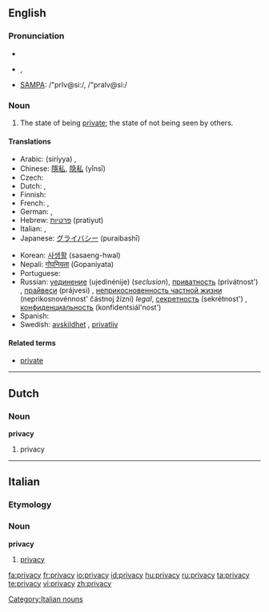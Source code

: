 ==English==

===Pronunciation===
* {{enPR|prĭ'və-sē, prī'və-sē}}
* {{IPA|/ˈprɪvəsiː/}}, {{IPAchar|/ˈpraɪvəsiː/}}
* [[w:SAMPA|SAMPA]]: /"prIv@si:/, /"praIv@si:/

===Noun===
{{wikipedia}}
{{en-noun|privacies|-}}

# The state of being [[private]]; the state of not being seen by others.

====Translations====
{{trans-top|state of being private}}
* Arabic: {{Arab|[[سرية]]}} (siríyya) {{f}},  {{t|ar|خلوة|f|tr=khalwa|sc=Arab}}
* Chinese: [[隱私]], [[隐私]] (yǐnsī)
* Czech: {{t+|cs|soukromí|n}}
* Dutch: {{t+|nl|afzondering|f}}, {{t-|nl|privacy|f}}
* Finnish: {{t-|fi|yksityisyys}}
* French: {{t+|fr|intimité|f}}, {{t+|fr|vie privée|f}}
* German: {{t+|de|Zurückgezogenheit|f}}, {{t-|de|Privatsphäre|f}}
* Hebrew: [[פרטיות]] (pratiyut) {{f}}
* Italian: {{t+|it|intimità|f}}, {{t-|it|privacy|f}}
* Japanese: [[グライバシー]] (puraibashī)
{{trans-mid}}
* Korean: [[사생활]] (sasaeng-hwal)
* Nepali: [[गोपनियता]] (Gopaniyata)
* Portuguese: {{t+|pt|intimidade|f}}
* Russian: [[уединение]] (ujedinénije) {{n}} (''seclusion''), [[приватность]] (privátnost') {{n}}, [[прайвеси]] (prájvesi) {{n}} {{indeclinable}}, [[неприкосновенность частной жизни]] (neprikosnovénnost' částnoj žízni) ''legal'', [[секретность]] (sekrétnost') {{f}}, [[конфиденциальность]] (konfidentsiál'nost') {{f}}
* Spanish: {{t-|es|intimidad|f}}
* Swedish: [[avskildhet]] {{c}}, [[privatliv]]
{{trans-bottom}}

====Related terms====
* [[private]]

----

==Dutch==

===Noun===
'''privacy''' {{f}}

# privacy

----

==Italian==

===Etymology===
{{etyl|en|it}}

===Noun===
'''privacy''' {{f|inv}}

# [[#English|privacy]]

[[Category:Italian nouns]]

[[fa:privacy]]
[[fr:privacy]]
[[io:privacy]]
[[id:privacy]]
[[hu:privacy]]
[[ru:privacy]]
[[ta:privacy]]
[[te:privacy]]
[[vi:privacy]]
[[zh:privacy]]
